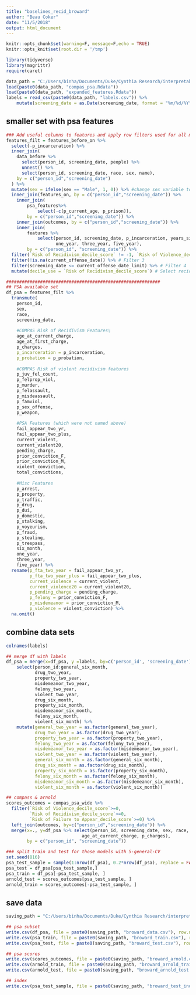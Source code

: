 ```yaml
---
title: "baselines_recid_broward"
author: "Beau Coker"
date: "11/5/2018"
output: html_document
---
```


```r
knitr::opts_chunk$set(warning=F, message=F,echo = TRUE)
knitr::opts_knit$set(root.dir = '/tmp')
```


```r
library(tidyverse)
library(magrittr)
require(caret)
```


```r
data_path = "C:/Users/binha/Documents/Duke/Cynthia Research/interpretable-machine-learning/broward/data-processing/"
load(paste0(data_path, "compas_psa.Rdata"))
load(paste0(data_path, "expanded_features.Rdata"))
labels = read_csv(paste0(data_path, "labels.csv")) %>% 
    mutate(screening_date = as.Date(screening_date, format = "%m/%d/%Y"))
```


## smaller set with psa features
```r
### Add useful columns to features and apply row filters used for all models
features_filt = features_before_on %>%
  select(-p_incarceration) %>% 
  inner_join(
    data_before %>% 
      select(person_id, screening_date, people) %>%
      unnest() %>%
      select(person_id, screening_date, race, sex, name),
    by = c("person_id","screening_date")
  ) %>%
  mutate(sex = ifelse(sex == "Male", 1, 0)) %>% #change sex variable to numeric encoding
  inner_join(features_on, by = c("person_id","screening_date")) %>%
    inner_join(
        psa_features%>%
            select(-c(p_current_age, p_prison)), 
        by = c("person_id","screening_date")) %>%
    inner_join(outcomes, by = c("person_id","screening_date")) %>%
    inner_join(
        features %>% 
            select(person_id, screening_date, p_incarceration, years_since_last_crime, six_month, 
                   one_year, three_year, five_year), 
        by = c("person_id", "screening_date")) %>% 
  filter(`Risk of Recidivism_decile_score` != -1, `Risk of Violence_decile_score` != -1) %>% # Filter 1
  filter(!is.na(current_offense_date)) %>% # Filter 3
  filter(screening_date <= current_offense_date_limit) %>% # Filter 4
  mutate(decile_use = `Risk of Recidivism_decile_score`) # Select recidivism or violent recidivism decile score to use in this script
```



```r
###########################################################
## PSA available set
df_psa = features_filt %>%
  transmute(
    person_id,
    sex,
    race,
    screening_date,
    
    #COMPAS Risk of Recidivism Features\
    age_at_current_charge,
    age_at_first_charge,
    p_charges,
    p_incarceration = p_incarceration,
    p_probation = p_probation,
    
    #COMPAS Risk of violent recidivism features
    p_juv_fel_count,
    p_felprop_viol,
    p_murder,
    p_felassault,
    p_misdeassault,
    p_famviol,
    p_sex_offense,
    p_weapon,
    
    #PSA Features (which were not named above)
    fail_appear_two_yr, 
    fail_appear_two_plus,
    current_violent, 
    current_violent20, 
    pending_charge, 
    prior_conviction_F, 
    prior_conviction_M, 
    violent_conviction, 
    total_convictions, 
    
    #Misc Features
    p_arrest,
    p_property,
    p_traffic,
    p_drug,
    p_dui,
    p_domestic,
    p_stalking,
    p_voyeurism,
    p_fraud,
    p_stealing,
    p_trespass,
    six_month,
    one_year,
    three_year,
    five_year) %>%
  rename(p_fta_two_year = fail_appear_two_yr,
         p_fta_two_year_plus = fail_appear_two_plus,
         current_violence = current_violent,
         current_violence20 = current_violent20,
         p_pending_charge = pending_charge,
         p_felony = prior_conviction_F,
         p_misdemeanor = prior_conviction_M,
         p_violence = violent_conviction) %>% 
  na.omit()
```


## combine data sets

```r
colnames(labels)
```


```r
## merge df with labels
df_psa = merge(x=df_psa, y =labels, by=c('person_id', 'screening_date'))%>% 
    select(person_id:general_six_month, 
           drug_two_year, 
           property_two_year,
           misdemeanor_two_year,
           felony_two_year,
           violent_two_year,           
           drug_six_month, 
           property_six_month,
           misdemeanor_six_month,
           felony_six_month,
           violent_six_month) %>% 
    mutate(general_two_year = as.factor(general_two_year),
           drug_two_year = as.factor(drug_two_year),
           property_two_year = as.factor(property_two_year),
           felony_two_year = as.factor(felony_two_year),
           misdemeanor_two_year = as.factor(misdemeanor_two_year),
           violent_two_year = as.factor(violent_two_year),
           general_six_month = as.factor(general_six_month),
           drug_six_month = as.factor(drug_six_month),
           property_six_month = as.factor(property_six_month),
           felony_six_month = as.factor(felony_six_month),
           misdemeanor_six_month = as.factor(misdemeanor_six_month),
           violent_six_month = as.factor(violent_six_month))
```


```r
## compass & arnold
scores_outcomes = compas_psa_wide %>%
  filter(`Risk of Violence_decile_score`>=0, 
         `Risk of Recidivism_decile_score`>=0, 
         `Risk of Failure to Appear_decile_score`>=0) %>%
  left_join(outcomes, by=c("person_id","screening_date")) %>%
  merge(x=., y=df_psa %>% select(person_id, screening_date, sex, race, 
                             age_at_current_charge, p_charges), 
        by = c("person_id", "screening_date")) 
```



```r
### split train and test for those models with 5-general-CV
set.seed(816)
psa_test_sample = sample(1:nrow(df_psa), 0.2*nrow(df_psa), replace = FALSE)
psa_test = df_psa[psa_test_sample,]
psa_train = df_psa[-psa_test_sample, ]
arnold_test = scores_outcomes[psa_test_sample, ]
arnold_train = scores_outcomes[-psa_test_sample, ]
```


## save data
```r
saving_path = "C:/Users/binha/Documents/Duke/Cynthia Research/interpretable-machine-learning/broward/data/"

## psa subset
write.csv(df_psa, file = paste0(saving_path, "broward_data.csv"), row.names = F)
write.csv(psa_train, file = paste0(saving_path, "broward_train.csv"), row.names = F)
write.csv(psa_test, file = paste0(saving_path, "broward_test.csv"), row.names = F)

## psa scores
write.csv(scores_outcomes, file = paste0(saving_path, "broward_arnold.csv"), row.names = F)
write.csv(arnold_train, file = paste0(saving_path, "broward_arnold_train.csv"), row.names = F)
write.csv(arnold_test, file = paste0(saving_path, "broward_arnold_test.csv"), row.names = F)

## index
write.csv(psa_test_sample, file = paste0(saving_path, "broward_test_index.csv"), row.names = F)
```

